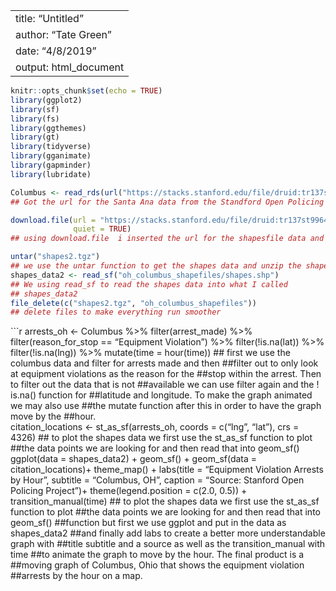 
---
title: "Untitled"
author: "Tate Green"
date: "4/8/2019"
output: html_document
---
```r
knitr::opts_chunk$set(echo = TRUE)
library(ggplot2)
library(sf)
library(fs)
library(ggthemes)
library(gt)
library(tidyverse)
library(gganimate)
library(gapminder)
library(lubridate)
```

```r

Columbus <- read_rds(url("https://stacks.stanford.edu/file/druid:tr137st9964/tr137st9964_oh_columbus_2019_02_25.rds"))
## Got the url for the Santa Ana data from the Standford Open Policing ## site and loaded it in using read_rds

download.file(url = "https://stacks.stanford.edu/file/druid:tr137st9964/tr137st9964_oh_columbus_shapefiles_2019_02_25.tgz", destfile = "shapes2.tgz", 
              quiet = TRUE)
## using download.file  i inserted the url for the shapesfile data and ## then loaded it into my system

untar("shapes2.tgz")
## we use the untar function to get the shapes data and unzip the shapes ## data file
shapes_data2 <- read_sf("oh_columbus_shapefiles/shapes.shp")
## We using read_sf to read the shapes data into what I called 
## shapes_data2
file_delete(c("shapes2.tgz", "oh_columbus_shapefiles"))
## delete files to make everything run smoother
```


```r
arrests_oh <- Columbus %>% 
  filter(arrest_made) %>%
  filter(reason_for_stop == "Equipment Violation") %>%
  filter(!is.na(lat)) %>%
  filter(!is.na(lng)) %>%
  mutate(time = hour(time))
## first we use the columbus data and filter for arrests made and then ##filter out to only look at equipment violations as the reason for the ##stop within the arrest.  Then to filter out the data that is not ##available we can use filter again and the ! is.na() function for ##latitude and longitude.  To make the graph animated we may also use ##the mutate function after this in order to have the graph move by the ##hour.  
citation_locations <- st_as_sf(arrests_oh, 
                             coords = c("lng", "lat"), 
                             crs = 4326) 
## to plot the shapes data we first use the st_as_sf function to plot ##the data points we are looking for and then read that into geom_sf()
ggplot(data = shapes_data2) +
  geom_sf() +
  geom_sf(data = citation_locations)+
  theme_map() +
  labs(title = "Equipment Violation Arrests by Hour",
       subtitle = "Columbus, OH",
       caption = "Source: Stanford Open Policing Project")+
  theme(legend.position = c(2.0, 0.5)) +
  transition_manual(time)
## to plot the shapes data we first use the st_as_sf function to plot ##the data points we are looking for and then read that into geom_sf()
##function but first we use ggplot and put in the data as shapes_data2 ##and finally add labs to create a better more understandable graph with ##title subtitle and a source as well as the transition_manual with time ##to animate the graph to move by the hour.  The final product is a ##moving graph of Columbus, Ohio that shows the equipment violation ##arrests by the hour on a map.
